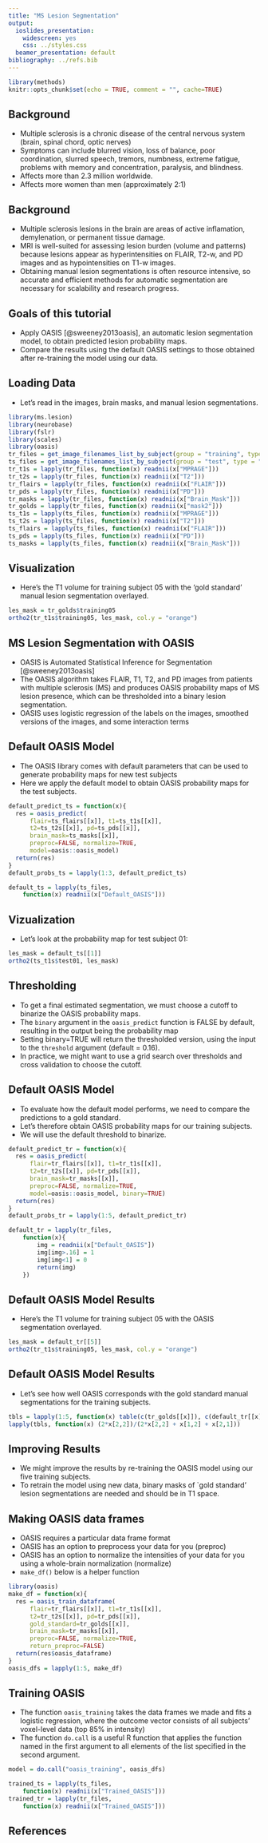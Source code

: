 ```yaml
---
title: "MS Lesion Segmentation"
output:
  ioslides_presentation:
    widescreen: yes
    css: ../styles.css
  beamer_presentation: default
bibliography: ../refs.bib       
---
```


```r
library(methods)
knitr::opts_chunk$set(echo = TRUE, comment = "", cache=TRUE)
```

## Background
- Multiple sclerosis is a chronic disease of the central nervous system (brain, spinal chord, optic nerves)
- Symptoms can include blurred vision, loss of balance, poor coordination, slurred speech, tremors, numbness, extreme fatigue, problems with memory and concentration, paralysis, and blindness.
- Affects more than 2.3 million worldwide.
- Affects more women than men (approximately 2:1)


## Background
- Multiple sclerosis lesions in the brain are areas of active inflamation, demylenation, or permanent tissue damage. 
- MRI is well-suited for assessing lesion burden (volume and patterns) because lesions appear as hyperintensities on FLAIR, T2-w, and PD images and as hypointensities on T1-w images.
- Obtaining manual lesion segmentations is often resource intensive, so accurate and efficient methods for automatic segmentation are necessary for scalability and research progress.


## Goals of this tutorial
- Apply OASIS [@sweeney2013oasis], an automatic lesion segmentation model, to obtain predicted lesion probability maps.
- Compare the results using the default OASIS settings to those obtained after re-training the model using our data.


## Loading Data
- Let's read in the images, brain masks, and manual lesion segmentations.

```r
library(ms.lesion)
library(neurobase)
library(fslr)
library(scales)
library(oasis)
tr_files = get_image_filenames_list_by_subject(group = "training", type = "coregistered")
ts_files = get_image_filenames_list_by_subject(group = "test", type = "coregistered")
tr_t1s = lapply(tr_files, function(x) readnii(x["MPRAGE"]))
tr_t2s = lapply(tr_files, function(x) readnii(x["T2"]))
tr_flairs = lapply(tr_files, function(x) readnii(x["FLAIR"]))
tr_pds = lapply(tr_files, function(x) readnii(x["PD"]))
tr_masks = lapply(tr_files, function(x) readnii(x["Brain_Mask"]))
tr_golds = lapply(tr_files, function(x) readnii(x["mask2"]))
ts_t1s = lapply(ts_files, function(x) readnii(x["MPRAGE"]))
ts_t2s = lapply(ts_files, function(x) readnii(x["T2"]))
ts_flairs = lapply(ts_files, function(x) readnii(x["FLAIR"]))
ts_pds = lapply(ts_files, function(x) readnii(x["PD"]))
ts_masks = lapply(ts_files, function(x) readnii(x["Brain_Mask"]))
```

## Visualization
- Here's the T1 volume for training subject 05 with the ‘gold standard’ manual lesion segmentation overlayed.

```r
les_mask = tr_golds$training05
ortho2(tr_t1s$training05, les_mask, col.y = "orange")
```

## MS Lesion Segmentation with OASIS
- OASIS is Automated Statistical Inference for Segmentation [@sweeney2013oasis]
- The OASIS algorithm takes FLAIR, T1, T2, and PD images from patients with multiple sclerosis (MS) and produces OASIS probability maps of MS lesion presence, which can be thresholded into a binary lesion segmentation.
- OASIS uses logistic regression of the labels on the images, smoothed versions of the images, and some interaction terms

## Default OASIS Model
- The OASIS library comes with default parameters that can be used to generate probability maps for new test subjects
- Here we apply the default model to obtain OASIS probability maps for the test subjects.

```r
default_predict_ts = function(x){
  res = oasis_predict(
      flair=ts_flairs[[x]], t1=ts_t1s[[x]], 
      t2=ts_t2s[[x]], pd=ts_pds[[x]], 
      brain_mask=ts_masks[[x]], 
      preproc=FALSE, normalize=TRUE, 
      model=oasis::oasis_model)
  return(res)
}
default_probs_ts = lapply(1:3, default_predict_ts)
```

```r
default_ts = lapply(ts_files, 
	function(x) readnii(x["Default_OASIS"]))
```

## Vizualization
- Let's look at the probability map for test subject 01:

```r
les_mask = default_ts[[1]]
ortho2(ts_t1s$test01, les_mask)
```

## Thresholding
- To get a final estimated segmentation, we must choose a cutoff to binarize the OASIS probability maps.
- The `binary` argument in the `oasis_predict` function is FALSE by default, resulting in the output being the probability map
- Setting binary=TRUE will return the thresholded version, using the input to the `threshold` argument (default = 0.16).
- In practice, we might want to use a grid search over thresholds and cross validation to choose the cutoff.

## Default OASIS Model
- To evaluate how the default model performs, we need to compare the predictions to a gold standard.
- Let's therefore obtain OASIS probability maps for our training subjects.
- We will use the default threshold to binarize.

```r
default_predict_tr = function(x){
  res = oasis_predict(
      flair=tr_flairs[[x]], t1=tr_t1s[[x]], 
      t2=tr_t2s[[x]], pd=tr_pds[[x]], 
      brain_mask=tr_masks[[x]], 
      preproc=FALSE, normalize=TRUE, 
      model=oasis::oasis_model, binary=TRUE)
  return(res)
}
default_probs_tr = lapply(1:5, default_predict_tr)
```

```r
default_tr = lapply(tr_files, 
	function(x){
		img = readnii(x["Default_OASIS"])
		img[img>.16] = 1
		img[img<1] = 0
		return(img)
	})
```

## Default OASIS Model Results
- Here's the T1 volume for training subject 05 with the OASIS segmentation overlayed.

```r
les_mask = default_tr[[5]]
ortho2(tr_t1s$training05, les_mask, col.y = "orange")
```

## Default OASIS Model Results
- Let's see how well OASIS corresponds with the gold standard manual segmentations for the training subjects.

```r
tbls = lapply(1:5, function(x) table(c(tr_golds[[x]]), c(default_tr[[x]])))
lapply(tbls, function(x) (2*x[2,2])/(2*x[2,2] + x[1,2] + x[2,1]))
```

## Improving Results
- We might improve the results by re-training the OASIS model using our five training subjects.
- To retrain the model using new data, binary masks of `gold standard’ lesion segmentations are needed and should be in T1 space.


## Making OASIS data frames
- OASIS requires a particular data frame format
- OASIS has an option to preprocess your data for you (preproc)
- OASIS has an option to normalize the intensities of your data for you using a whole-brain normalization (normalize)
- `make_df()` below is a helper function

```r
library(oasis)
make_df = function(x){
  res = oasis_train_dataframe(
      flair=tr_flairs[[x]], t1=tr_t1s[[x]], 
      t2=tr_t2s[[x]], pd=tr_pds[[x]], 
      gold_standard=tr_golds[[x]], 
      brain_mask=tr_masks[[x]], 
      preproc=FALSE, normalize=TRUE, 
      return_preproc=FALSE)
  return(res$oasis_dataframe)
}
oasis_dfs = lapply(1:5, make_df)
```

## Training OASIS 
- The function `oasis_training` takes the data frames we made and fits a logistic regression, where the outcome vector consists of all subjects' voxel-level data (top 85\% in intensity)
- The function `do.call` is a useful R function that applies the function named in the first argument to all elements of the list specified in the second argument.

```r
model = do.call("oasis_training", oasis_dfs)
```


```r
trained_ts = lapply(ts_files, 
	function(x) readnii(x["Trained_OASIS"]))
trained_tr = lapply(tr_files, 
	function(x) readnii(x["Trained_OASIS"]))
```

## References {.smaller}
